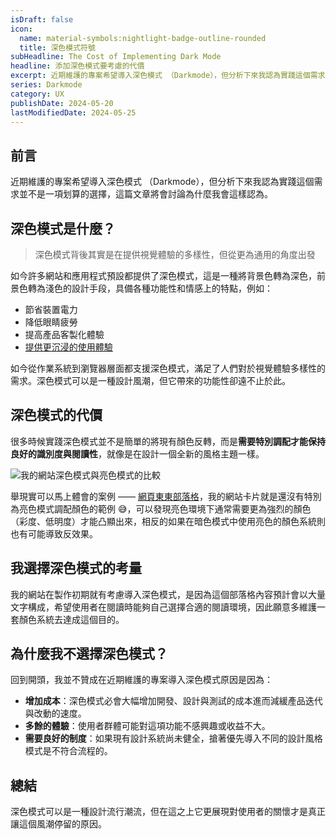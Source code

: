 ```yaml
---
isDraft: false
icon:
  name: material-symbols:nightlight-badge-outline-rounded
  title: 深色模式符號
subHeadline: The Cost of Implementing Dark Mode
headline: 添加深色模式要考慮的代價
excerpt: 近期維護的專案希望導入深色模式 （Darkmode），但分析下來我認為實踐這個需求並不是一項划算的選擇，這篇文章將會討論為什麼我會這樣認為。如今許多網站和應用程式預設都提供了深色模式，這是一種將背景色轉為深色，前景色轉為淺色的設計手段，具備各種功能性和情感上的特點，例如：節省裝置電力、降低眼睛疲勞……
series: Darkmode
category: UX
publishDate: 2024-05-20
lastModifiedDate: 2024-05-25
---
```


## 前言

近期維護的專案希望導入深色模式 （Darkmode），但分析下來我認為實踐這個需求並不是一項划算的選擇，這篇文章將會討論為什麼我會這樣認為。

## 深色模式是什麼？

> 深色模式背後其實是在提供視覺體驗的多樣性，但從更為通用的角度出發

如今許多網站和應用程式預設都提供了深色模式，這是一種將背景色轉為深色，前景色轉為淺色的設計手段，具備各種功能性和情感上的特點，例如：

- 節省裝置電力
- 降低眼睛疲勞
- 提高產品客製化體驗
- [提供更沉浸的使用體驗](https://developer.apple.com/design/human-interface-guidelines/dark-mode#Best-practices)

如今從作業系統到瀏覽器層面都支援深色模式，滿足了人們對於視覺體驗多樣性的需求。深色模式可以是一種設計風潮，但它帶來的功能性卻遠不止於此。

## 深色模式的代價

很多時候實踐深色模式並不是簡單的將現有顏色反轉，而是**需要特別調配才能保持良好的識別度與閱讀性**，就像是在設計一個全新的風格主題一樣。

![我的網站深色模式與亮色模式的比較](./light-vs-dark.webp)

舉現實可以馬上體會的案例 —— [網頁東東部落格](https://www.webdong.dev/)，我的網站卡片就是還沒有特別為亮色模式調配顏色的範例 😅，可以發現亮色環境下通常需要更為強烈的顏色（彩度、低明度）才能凸顯出來，相反的如果在暗色模式中使用亮色的顏色系統則也有可能導致反效果。

## 我選擇深色模式的考量

我的網站在製作初期就有考慮導入深色模式，是因為這個部落格內容預計會以大量文字構成，希望使用者在閱讀時能夠自己選擇合適的閱讀環境，因此願意多維護一套顏色系統去達成這個目的。

## 為什麼我不選擇深色模式？

回到開頭，我並不贊成在近期維護的專案導入深色模式原因是因為：

- **增加成本**：深色模式必會大幅增加開發、設計與測試的成本進而減緩產品迭代與改動的速度。
- **多餘的體驗**：使用者群體可能對這項功能不感興趣或收益不大。
- **需要良好的制度**：如果現有設計系統尚未健全，搶著優先導入不同的設計風格模式是不符合流程的。

## 總結

深色模式可以是一種設計流行潮流，但在這之上它更展現對使用者的關懷才是真正讓這個風潮停留的原因。
